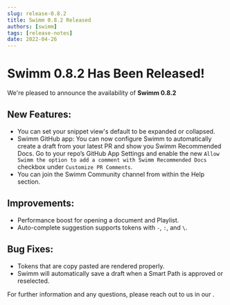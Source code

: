```yaml
---
slug: release-0.8.2
title: Swimm 0.8.2 Released
authors: [swimm] 
tags: [release-notes]
date: 2022-04-26
---
```


# Swimm 0.8.2 Has Been Released!

We're pleased to announce the availability of **Swimm 0.8.2**<SwimmMoji text="release"/>

<SwimmReleaseBlogPost version="0.8.2" />

<SwimmReleaseVideo version="0.8.2" />

## New Features:
 - You can set your snippet view's default to be expanded or collapsed.
 - Swimm GitHub app: You can now configure Swimm to automatically create a draft 
 from your latest PR and show you Swimm Recommended Docs. Go to your repo’s GitHub App Settings 
 and enable the new `Allow Swimm the option to add a comment with Swimm Recommended Docs` checkbox under `Customize PR Comments`.
 - You can join the Swimm Community channel from within the Help section.

## Improvements:
 - Performance boost for opening a document and Playlist.
 - Auto-complete suggestion supports tokens with `-`, `:`, and `\`.

## Bug Fixes:
 - Tokens that are copy pasted are rendered properly.
 - Swimm will automatically save a draft when a Smart Path is approved or reselected.


For further information and any questions, please reach out to us in our <SwimmLink target="slack" />.

<SwimmReleaseTweet version="0.8.2" />
